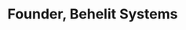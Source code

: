 ---
title: 'Founder, Behelit Systems' 
description: 'Established a security firm focused on securing the physical reality of businesses through hardware, firmware, and operational security assessments.' 
websiteUrl: 'https://www.behelitsystems.com'
---